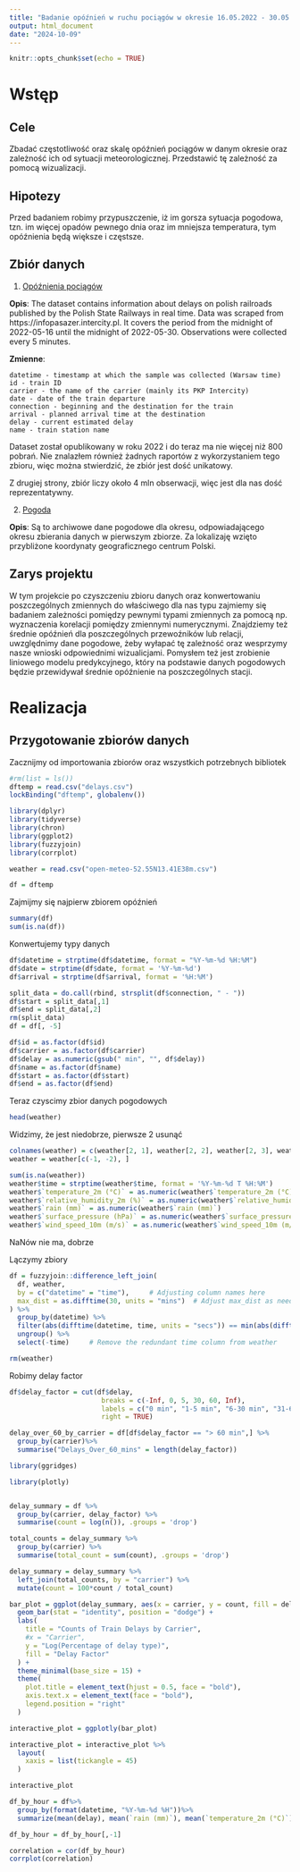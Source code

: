 ```yaml
---
title: "Badanie opóźnień w ruchu pociągów w okresie 16.05.2022 - 30.05.2022"
output: html_document
date: "2024-10-09"
---
```


```r
knitr::opts_chunk$set(echo = TRUE)
```

# Wstęp

## Cele
Zbadać częstotliwość oraz skalę opóźnień pociągów w danym okresie oraz zależność ich od sytuacji meteorologicznej. Przedstawić tę zależność za pomocą wizualizacji.

## Hipotezy
Przed badaniem robimy przypuszczenie, iż im gorsza sytuacja pogodowa, tzn. im więcej opadów pewnego dnia oraz im mniejsza temperatura, tym opóźnienia będą większe i częstsze.

## Zbiór danych

1. [Opóźnienia pociągów](https://www.kaggle.com/datasets/bartek358/train-delays)

**Opis**: The dataset contains information about delays on polish railroads published by the Polish State Railways in real time. Data was scraped from https://infopasazer.intercity.pl. It covers the period from the midnight of 2022-05-16 until the midnight of 2022-05-30. Observations were collected every 5 minutes.

**Zmienne**:

    datetime - timestamp at which the sample was collected (Warsaw time)
    id - train ID
    carrier - the name of the carrier (mainly its PKP Intercity)
    date - date of the train departure
    connection - beginning and the destination for the train
    arrival - planned arrival time at the destination
    delay - current estimated delay
    name - train station name
    
Dataset został opublikowany w roku 2022 i do teraz ma nie więcej niż 800 pobrań. Nie znalazłem również żadnych raportów z wykorzystaniem tego zbioru, więc można stwierdzić, że zbiór jest dość unikatowy.

Z drugiej strony, zbiór liczy około 4 mln obserwacji, więc jest dla nas dość reprezentatywny.

2. [Pogoda](https://open-meteo.com/en/docs/historical-weather-api#start_date=2022-05-16&end_date=2022-05-30&hourly=temperature_2m,rain,wind_speed_10m&daily=&wind_speed_unit=ms&timezone=Europe%2FBerlin)

**Opis**: Są to archiwowe dane pogodowe dla okresu, odpowiadającego okresu zbierania danych w pierwszym zbiorze. Za lokalizaję wzięto przybliżone koordynaty geograficznego centrum Polski.

## Zarys projektu

W tym projekcie po czyszczeniu zbioru danych oraz konwertowaniu poszczególnych zmiennych do właściwego dla nas typu zajmiemy się badaniem zależności pomiędzy pewnymi typami zmiennych za pomocą np. wyznaczenia korelacji pomiędzy zmiennymi numerycznymi. Znajdziemy też średnie opóźnień dla poszczególnych przewoźników lub relacji, uwzględnimy dane pogodowe, żeby wyłapać tę zależność oraz wesprzymy nasze wnioski odpowiednimi wizualicjami. Pomysłem też jest zrobienie liniowego modelu predykcyjnego, który na podstawie danych pogodowych będzie przewidywał średnie opóźnienie na poszczególnych stacji.

# Realizacja

## Przygotowanie zbiorów danych

Zacznijmy od importowania zbiorów oraz wszystkich potrzebnych bibliotek

```r
#rm(list = ls())
dftemp = read.csv("delays.csv")
lockBinding("dftemp", globalenv())
```

```r
library(dplyr)
library(tidyverse)
library(chron)
library(ggplot2)
library(fuzzyjoin)
library(corrplot)

weather = read.csv("open-meteo-52.55N13.41E38m.csv")

df = dftemp
```

Zajmijmy się najpierw zbiorem opóźnień

```r
summary(df)
sum(is.na(df))
```
Konwertujemy typy danych

```r
df$datetime = strptime(df$datetime, format = "%Y-%m-%d %H:%M")
df$date = strptime(df$date, format = '%Y-%m-%d')
df$arrival = strptime(df$arrival, format = '%H:%M')
```
```r
split_data = do.call(rbind, strsplit(df$connection, " - "))
df$start = split_data[,1]
df$end = split_data[,2]
rm(split_data)
df = df[, -5]
```
```r
df$id = as.factor(df$id)
df$carrier = as.factor(df$carrier)
df$delay = as.numeric(gsub(" min", "", df$delay))
df$name = as.factor(df$name)
df$start = as.factor(df$start)
df$end = as.factor(df$end)
```

Teraz czyscimy zbior danych pogodowych

```r
head(weather)
```
Widzimy, że jest niedobrze, pierwsze 2 usunąć
```r
colnames(weather) = c(weather[2, 1], weather[2, 2], weather[2, 3], weather[2, 4], weather[2, 5],weather[2, 6])
weather = weather[c(-1, -2), ]

sum(is.na(weather))
weather$time = strptime(weather$time, format = '%Y-%m-%d T %H:%M')
weather$`temperature_2m (°C)` = as.numeric(weather$`temperature_2m (°C)`)
weather$`relative_humidity_2m (%)` = as.numeric(weather$`relative_humidity_2m (%)`)
weather$`rain (mm)` = as.numeric(weather$`rain (mm)`)
weather$`surface_pressure (hPa)` = as.numeric(weather$`surface_pressure (hPa)`)
weather$`wind_speed_10m (m/s)` = as.numeric(weather$`wind_speed_10m (m/s)`)
```
NaNów nie ma, dobrze

Lączymy zbiory

```r
df = fuzzyjoin::difference_left_join(
  df, weather, 
  by = c("datetime" = "time"),     # Adjusting column names here
  max_dist = as.difftime(30, units = "mins")  # Adjust max_dist as needed
) %>%
  group_by(datetime) %>%
  filter(abs(difftime(datetime, time, units = "secs")) == min(abs(difftime(datetime, time, units = "secs")))) %>%
  ungroup() %>%
  select(-time)     # Remove the redundant time column from weather

rm(weather)
```

Robimy delay factor

```r
df$delay_factor = cut(df$delay,
                       breaks = c(-Inf, 0, 5, 30, 60, Inf),
                       labels = c("0 min", "1-5 min", "6-30 min", "31-60 min", "> 60 min"),
                       right = TRUE)

delay_over_60_by_carrier = df[df$delay_factor == "> 60 min",] %>%
  group_by(carrier)%>%
  summarise("Delays_Over_60_mins" = length(delay_factor))
```


```r
library(ggridges)

library(plotly)


delay_summary = df %>%
  group_by(carrier, delay_factor) %>%
  summarise(count = log(n()), .groups = 'drop')

total_counts = delay_summary %>%
  group_by(carrier) %>%
  summarise(total_count = sum(count), .groups = 'drop')

delay_summary = delay_summary %>%
  left_join(total_counts, by = "carrier") %>%
  mutate(count = 100*count / total_count) 

bar_plot = ggplot(delay_summary, aes(x = carrier, y = count, fill = delay_factor)) +
  geom_bar(stat = "identity", position = "dodge") +
  labs(
    title = "Counts of Train Delays by Carrier",
    #x = "Carrier",
    y = "Log(Percentage of delay type)",
    fill = "Delay Factor"
  ) +
  theme_minimal(base_size = 15) +
  theme(
    plot.title = element_text(hjust = 0.5, face = "bold"),
    axis.text.x = element_text(face = "bold"),
    legend.position = "right"
  )

interactive_plot = ggplotly(bar_plot)

interactive_plot = interactive_plot %>%
  layout(
    xaxis = list(tickangle = 45)
  )

interactive_plot
```

```r
df_by_hour = df%>%
  group_by(format(datetime, "%Y-%m-%d %H"))%>%
  summarize(mean(delay), mean(`rain (mm)`), mean(`temperature_2m (°C)`), mean(`relative_humidity_2m (%)`), mean(`wind_speed_10m (m/s)`))

df_by_hour = df_by_hour[,-1]

correlation = cor(df_by_hour)
corrplot(correlation)
```


